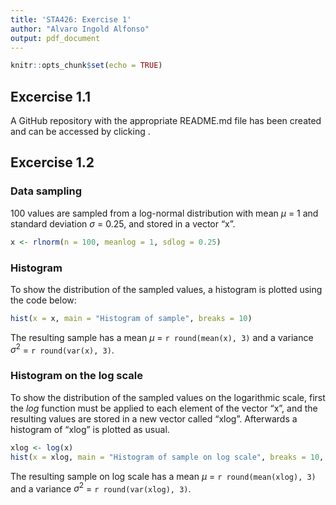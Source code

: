 ```yaml
---
title: 'STA426: Exercise 1'
author: "Alvaro Ingold Alfonso"
output: pdf_document
---
```


```r
knitr::opts_chunk$set(echo = TRUE)
```

## Excercise 1.1

A GitHub repository with the appropriate README.md file has been created and can be accessed by clicking [\textcolor{blue}{here}](https://github.com/alvaroing12/sta426exercises).

## Excercise 1.2

### Data sampling
100 values are sampled from a log-normal distribution with mean $\mu$ = 1 and standard deviation $\sigma$ = 0.25, and stored in a vector "x".

```r
x <- rlnorm(n = 100, meanlog = 1, sdlog = 0.25)
```
  
### Histogram  
To show the distribution of the sampled values, a histogram is plotted using the code below:

```r
hist(x = x, main = "Histogram of sample", breaks = 10)
```

The resulting sample has a mean $\mu$ = `r round(mean(x), 3)` and a variance $\sigma^2$ = `r round(var(x), 3)`.
  
### Histogram on the log scale
To show the distribution of the sampled values on the logarithmic scale, first the _log_ function must be applied to each element of the vector "x", and the resulting values are stored in a new vector called "xlog". Afterwards a histogram of "xlog" is plotted as usual.

```r
xlog <- log(x)
hist(x = xlog, main = "Histogram of sample on log scale", breaks = 10, xlab = "log(x)")
```

The resulting sample on log scale has a mean $\mu$ = `r round(mean(xlog), 3)` and a variance $\sigma^2$ = `r round(var(xlog), 3)`.